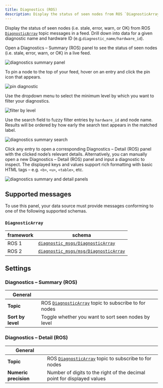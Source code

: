 ```yaml
---
title: Diagnostics (ROS)
description: Display the status of seen nodes from ROS `DiagnosticArray` topic messages in a feed. Drill down into data for a given diagnostic name and hardware ID.
---
```


Display the status of seen nodes (i.e. stale, error, warn, or OK) from ROS [`DiagnosticArray`](#diagnosticarray) topic messages in a feed. Drill down into data for a given diagnostic name and hardware ID (e.g.`diagnostic_name/hardware_id`).

Open a Diagnostics – Summary (ROS) panel to see the status of seen nodes (i.e. stale, error, warn, or OK) in a live feed.

![diagnostics summary panel](/img/docs/visualizing/panels/diagnostics/summary-panel.webp)

To pin a node to the top of your feed, hover on an entry and click the pin icon that appears.

![pin diagnostic](/img/docs/visualizing/panels/diagnostics/pin.webp)

Use the dropdown menu to select the minimum level by which you want to filter your diagnostics.

![filter by level](/img/docs/visualizing/panels/diagnostics/level.webp)

Use the search field to fuzzy filter entries by `hardware_id` and node name. Results will be ordered by how early the search text appears in the matched label.

![diagnostics summary search](/img/docs/visualizing/panels/diagnostics/search.webp)

Click any entry to open a corresponding Diagnostics – Detail (ROS) panel with the clicked node’s relevant details. Alternatively, you can manually open a new Diagnostics – Detail (ROS) panel and input a diagnostic to inspect. The displayed keys and values support rich formatting with basic HTML tags – e.g. `<b>`, `<u>`, `<table>`, etc.

![diagnostics summary and detail panels](/img/docs/visualizing/panels/diagnostics/with-detail-panel.webp)

## Supported messages

To use this panel, your data source must provide messages conforming to one of the following supported schemas.

### `DiagnosticArray`

| framework | schema                                                                                                                                 |
| --------- | -------------------------------------------------------------------------------------------------------------------------------------- |
| ROS 1     | [`diagnostic_msgs/DiagnosticArray`](https://docs.ros.org/en/noetic/api/diagnostic_msgs/html/msg/DiagnosticArray.html)                  |
| ROS 2     | [`diagnostic_msgs/msg/DiagnosticArray`](https://github.com/ros2/common_interfaces/blob/master/diagnostic_msgs/msg/DiagnosticArray.msg) |

## Settings

### Diagnostics – Summary (ROS)

| General           |                                                                           |
| ----------------- | ------------------------------------------------------------------------- |
| **Topic**         | ROS [`DiagnosticArray`](#diagnosticarray) topic to subscribe to for nodes |
| **Sort by level** | Toggle whether you want to sort seen nodes by level                       |

### Diagnostics – Detail (ROS)

| General               |                                                                           |
| --------------------- | ------------------------------------------------------------------------- |
| **Topic**             | ROS [`DiagnosticArray`](#diagnosticarray) topic to subscribe to for nodes |
| **Numeric precision** | Number of digits to the right of the decimal point for displayed values   |
